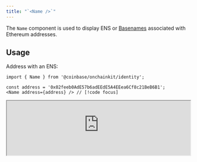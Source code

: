```yaml
---
title: "`<Name />`"
---
```


The `Name` component is used to display ENS or [Basenames](https://www.base.org/names) associated with Ethereum addresses.

## Usage

Address with an ENS:

```tsx
import { Name } from '@coinbase/onchainkit/identity';

const address = '0x02feeb0AdE57b6adEEdE5A4EEea6Cf8c21BeB6B1';
<Name address={address} /> // [!code focus]
```

<iframe
  src="https://684b5e62b1ff46bc5bf83966-aijszlfakk.chromatic.com/iframe.html?args=&id=onchainkit-identity-name--default-identity&viewMode=story&dark=true&hero=true"
  width="100%"
  height="auto"
/>
{/* <App>
  <Name address="0x02feeb0AdE57b6adEEdE5A4EEea6Cf8c21BeB6B1"/>
</App> */}

Address with a Basename:

```tsx
import { Name } from '@coinbase/onchainkit/identity';
import { base } from 'viem/chains'; // [!code focus]

const address = '0x02feeb0AdE57b6adEEdE5A4EEea6Cf8c21BeB6B1';
<Name address={address} chain={base} /> // [!code focus]
```

<iframe
  src="https://684b5e62b1ff46bc5bf83966-aijszlfakk.chromatic.com/iframe.html?args=&id=onchainkit-identity-name--with-basename&viewMode=story&dark=true&hero=true"
  width="100%"
  height="auto"
/>
{/* <App>
  <Name address="0x02feeb0AdE57b6adEEdE5A4EEea6Cf8c21BeB6B1" chain={base}/>
</App> */}

### Override styles

You can override component styles using `className`.

```tsx
import { Name } from '@coinbase/onchainkit/identity';

const address = '0x02feeb0AdE57b6adEEdE5A4EEea6Cf8c21BeB6B1';
<Name
  address={address}
  className="bg-emerald-400 px-2 py-1 rounded"// [!code focus]
/>
```

<iframe
  src="https://684b5e62b1ff46bc5bf83966-aijszlfakk.chromatic.com/iframe.html?args=&id=onchainkit-identity-name--override-styles&viewMode=story&dark=true&hero=true"
  width="100%"
  height="auto"
/>
{/* <App>
  <Name className="bg-emerald-400 px-2 py-1 rounded" address="0x02feeb0AdE57b6adEEdE5A4EEea6Cf8c21BeB6B1" />
</App> */}

### Add attestation badge

Show attestation on ENV name with [`Badge`](/onchainkit/identity/badge) component.

Use [`OnchainKitProvider`](/onchainkit/config/onchainkit-provider) or [`Identity`](/onchainkit/identity/identity) component with the `schemaId` prop.

```tsx
import { Badge, Name, Identity } from '@coinbase/onchainkit/identity';

const address = '0x838aD0EAE54F99F1926dA7C3b6bFbF617389B4D9';
<Identity
  address={address}
  schemaId="0xf8b05c79f090979bf4a80270aba232dff11a10d9ca55c4f88de95317970f0de9"
>
  <Name>
    <Badge />
  </Name>
</Identity>
```

<iframe
  src="https://684b5e62b1ff46bc5bf83966-aijszlfakk.chromatic.com/iframe.html?args=&id=onchainkit-identity-name--add-badge&viewMode=story&dark=true&hero=true"
  width="100%"
  height="auto"
/>
{/* <App>
  <Identity
    schemaId="0xf8b05c79f090979bf4a80270aba232dff11a10d9ca55c4f88de95317970f0de9"
    address="0x838aD0EAE54F99F1926dA7C3b6bFbF617389B4D9"
    className="bg-transparent"
  >
    <Name>
      <Badge />
    </Name>
  </Identity>
</App> */}

## Props

[`NameReact`](/onchainkit/identity/types#namereact)

